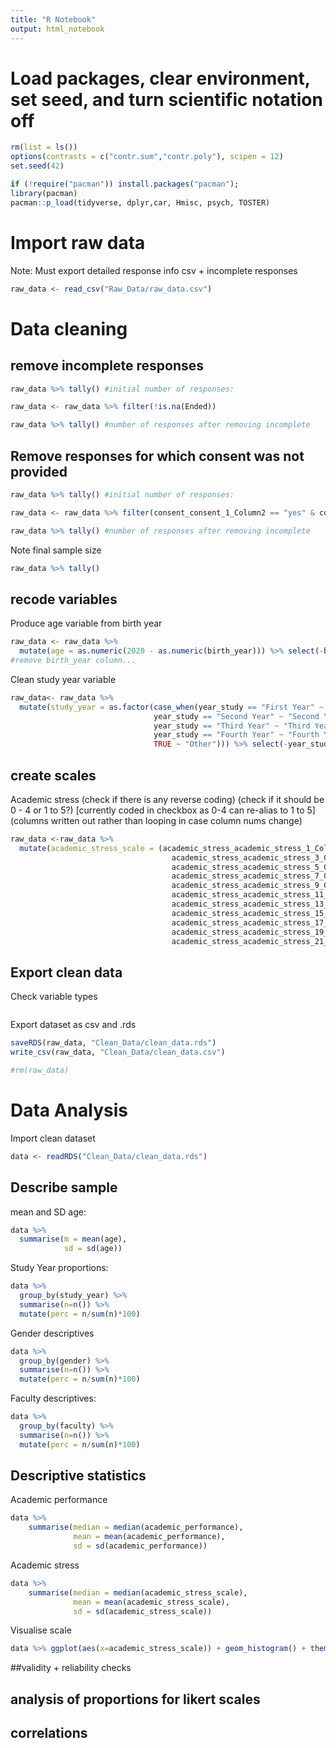 ```yaml
---
title: "R Notebook"
output: html_notebook
---
```


# Load packages, clear environment, set seed, and turn scientific notation off
```r
rm(list = ls())
options(contrasts = c("contr.sum","contr.poly"), scipen = 12)
set.seed(42)

if (!require("pacman")) install.packages("pacman"); 
library(pacman)
pacman::p_load(tidyverse, dplyr,car, Hmisc, psych, TOSTER)
```

# Import raw data

Note: Must export detailed response info csv + incomplete responses
```r
raw_data <- read_csv("Raw_Data/raw_data.csv")
```

# Data cleaning

## remove incomplete responses
```r
raw_data %>% tally() #initial number of responses:

raw_data <- raw_data %>% filter(!is.na(Ended)) 

raw_data %>% tally() #number of responses after removing incomplete
```

## Remove responses for which consent was not provided
```r
raw_data %>% tally() #initial number of responses:

raw_data <- raw_data %>% filter(consent_consent_1_Column2 == "yes" & consent_consent_2_Column2 == "yes") 

raw_data %>% tally() #number of responses after removing incomplete
```

Note final sample size
```r
raw_data %>% tally() 
```

## recode variables

Produce age variable from birth year
```r
raw_data <- raw_data %>% 
  mutate(age = as.numeric(2020 - as.numeric(birth_year))) %>% select(-birth_year)
#remove birth_year column...
```

Clean study year variable
```r
raw_data<- raw_data %>% 
  mutate(study_year = as.factor(case_when(year_study == "First Year" ~ "First Year",
                                year_study == "Second Year" ~ "Second Year",
                                year_study == "Third Year" ~ "Third Year",
                                year_study == "Fourth Year" ~ "Fourth Year",
                                TRUE ~ "Other"))) %>% select(-year_study)
```

## create scales

Academic stress 
(check if there is any reverse coding)
(check if it should be 0 - 4 or 1 to 5?) [currently coded in checkbox as 0-4 can re-alias to 1 to 5]
(columns written out rather than looping in case column nums change)
```r
raw_data <-raw_data %>% 
  mutate(academic_stress_scale = (academic_stress_academic_stress_1_Column2 + academic_stress_academic_stress_2_Column2 + 
                                    academic_stress_academic_stress_3_Column2 + academic_stress_academic_stress_4_Column2 + 
                                    academic_stress_academic_stress_5_Column2 + academic_stress_academic_stress_6_Column2 + 
                                    academic_stress_academic_stress_7_Column2 + academic_stress_academic_stress_8_Column2 + 
                                    academic_stress_academic_stress_9_Column2 + academic_stress_academic_stress_10_Column2 + 
                                    academic_stress_academic_stress_11_Column2 + academic_stress_academic_stress_12_Column2 + 
                                    academic_stress_academic_stress_13_Column2 + academic_stress_academic_stress_14_Column2 + 
                                    academic_stress_academic_stress_15_Column2 + academic_stress_academic_stress_16_Column2 + 
                                    academic_stress_academic_stress_17_Column2 + academic_stress_academic_stress_18_Column2 + 
                                    academic_stress_academic_stress_19_Column2 + academic_stress_academic_stress_20_Column2 + 
                                    academic_stress_academic_stress_21_Column2)/21) 
```

## Export clean data
Check variable types
```r

```

Export dataset as csv and .rds
```r
saveRDS(raw_data, "Clean_Data/clean_data.rds")
write_csv(raw_data, "Clean_Data/clean_data.csv")

#rm(raw_data)
```

# Data Analysis 
Import clean dataset
```r
data <- readRDS("Clean_Data/clean_data.rds")
```


## Describe sample

mean and SD age:
```r
data %>% 
  summarise(m = mean(age),
            sd = sd(age))
```

Study Year proportions:
```r
data %>% 
  group_by(study_year) %>% 
  summarise(n=n()) %>% 
  mutate(perc = n/sum(n)*100)
```
Gender descriptives
```r
data %>% 
  group_by(gender) %>% 
  summarise(n=n()) %>% 
  mutate(perc = n/sum(n)*100)
```

Faculty descriptives: 
```r
data %>% 
  group_by(faculty) %>% 
  summarise(n=n()) %>% 
  mutate(perc = n/sum(n)*100)
```

## Descriptive statistics

Academic performance
```r
data %>% 
    summarise(median = median(academic_performance),
              mean = mean(academic_performance),
              sd = sd(academic_performance))
```

Academic stress
```r
data %>% 
    summarise(median = median(academic_stress_scale),
              mean = mean(academic_stress_scale),
              sd = sd(academic_stress_scale))
```

Visualise scale
```r
data %>% ggplot(aes(x=academic_stress_scale)) + geom_histogram() + theme_bw()
```


##validity + reliability checks


## analysis of proportions for likert scales

## correlations



